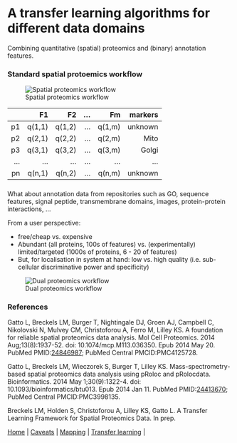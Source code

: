 # A transfer learning algorithms for different data domains

Combining quantitative (spatial) proteomics and (binary) annotation
features.

### Standard spatial protoemics workflow

![Spatial proteomics workflow](./figure/workflow_primary.png)


|     | F1   | F2   | ...  | Fm   |  markers   |
|----:|-----:|-----:|-----:|-----:|-----------:|
| p1  |q(1,1)|q(1,2)| ...  |q(1,m)| unknown    |
| p2  |q(2,1)|q(2,2)| ...  |q(2,m)| Mito       |
| p3  |q(3,1)|q(3,2)| ...  |q(3,m)| Golgi      |
| ... | ...  | ...  | ...  | ...  | ...        |
| pn  |q(n,1)|q(n,2)| ...  |q(n,m)| unknown    |


###

What about annotation data from repositories such as GO, sequence
features, signal peptide, transmembrane domains, images,
protein-protein interactions, ...

From a user perspective:

- free/cheap vs. expensive
- Abundant (all proteins, 100s of features) vs. (experimentally)
  limited/targeted (1000s of proteins, 6 - 20 of features)
- But, for localisation in system at hand: low vs. high quality
  (i.e. sub-cellular discriminative power and specificity)

![Dual proteomics workflow](./figure/workflow.png)


### References

Gatto L, Breckels LM, Burger T, Nightingale DJ, Groen AJ, Campbell C,
Nikolovski N, Mulvey CM, Christoforou A, Ferro M, Lilley KS. A
foundation for reliable spatial proteomics data analysis. Mol Cell
Proteomics. 2014 Aug;13(8):1937-52. doi: 10.1074/mcp.M113.036350. Epub
2014 May 20. PubMed
PMID:[24846987](http://www.ncbi.nlm.nih.gov/pubmed/24846987); PubMed
Central PMCID:PMC4125728.


Gatto L, Breckels LM, Wieczorek S, Burger T, Lilley KS.
Mass-spectrometry-based spatial proteomics data analysis using pRoloc
and pRolocdata. Bioinformatics. 2014 May 1;30(9):1322-4. doi:
10.1093/bioinformatics/btu013. Epub 2014 Jan 11. PubMed
PMID:[24413670](http://www.ncbi.nlm.nih.gov/pubmed/24413670); PubMed
Central PMCID:PMC3998135.


Breckels LM, Holden S, Christoforou A, Lilley KS, Gatto L. A Transfer
Learning Framework for Spatial Proteomics Data. In prep.


| [Home](./README.md) | [Caveats](./Caveats.md) | [Mapping](./mapping.md) | [Transfer learning](./transfer-learning.md) |
